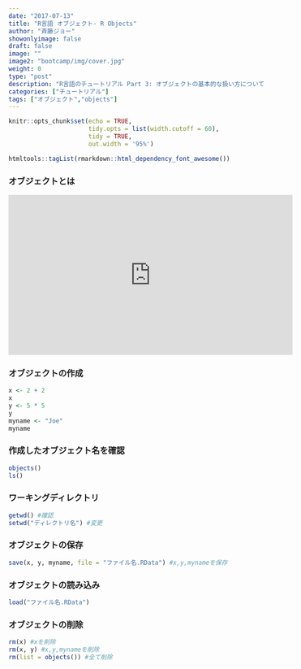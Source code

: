 ```yaml
---
date: "2017-07-13"
title: "R言語 オブジェクト- R Objects"
author: "斉藤ジョー"
showonlyimage: false
draft: false
image: ""
image2: "bootcamp/img/cover.jpg"
weight: 0
type: "post"
description: "R言語のチュートリアル Part 3: オブジェクトの基本的な扱い方について話しています。"
categories: ["チュートリアル"]
tags: ["オブジェクト","objects"]
---
```


```r
knitr::opts_chunk$set(echo = TRUE, 
                      tidy.opts = list(width.cutoff = 60),
                      tidy = TRUE, 
                      out.width = '95%')
```

```r
htmltools::tagList(rmarkdown::html_dependency_font_awesome())
```

### オブジェクトとは

<div class="video-container">
<iframe class="center_iframe" width="560" height="315" src="https://www.youtube.com/embed/jjkBsU4AChM" frameborder="0" allowfullscreen></iframe>
</div>



### オブジェクトの作成
```r
x <- 2 + 2
x
y <- 5 * 5
y
myname <- "Joe"
myname
```

### 作成したオブジェクト名を確認
```r
objects()
ls()
```

### ワーキングディレクトリ
```r
getwd() #確認
setwd("ディレクトリ名") #変更
```

### オブジェクトの保存
```r
save(x, y, myname, file = "ファイル名.RData") #x,y,mynameを保存
```

### オブジェクトの読み込み
```r
load("ファイル名.RData")
```

### オブジェクトの削除
```r
rm(x) #xを削除
rm(x, y) #x,y,mynameを削除
rm(list = objects()) #全て削除
```

